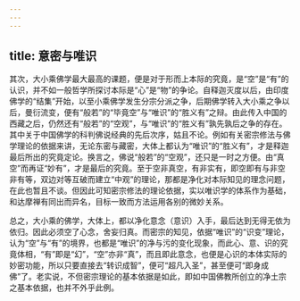 ```yaml
---
---
---
```

title: 意密与唯识
---




其次，大小乘佛学最大最高的课题，便是对于形而上本际的究竟，是“空”是“有”的认识，并不如一般哲学所探讨本际是“心”是“物”的争论。自释迦灭度以后，由印度佛学的“结集”开始，以至小乘佛学发生分宗分派之争，后期佛学转入大小乘之争以后，曼衍流变，便有“般若”的“毕竟空”与“唯识”的“胜义有”之辩。由此传入中国的西藏之后，仍然还有“般若”的“空观”，与“唯识”的“胜义有”孰先孰后之争的存在。其中关于中国佛学的科判佛说经典的先后次序，姑且不论。例如有关密宗修法与佛学理论的依据来讲，无论东密与藏密，大体上都认为“唯识”的“胜义有”，才是释迦最后所出的究竟定论。换言之，佛说“般若”的“空观”，还只是一时之方便。由“真空”而再证“妙有”，才是最后的究竟。至于空非真空，有非实有，即空即有与非空非有等，双边对等互破而建立“中观”的理论，那都是净化对本际知见的理念问题，在此也暂且不谈。但因此可知密宗修法的理论依据，实以唯识学的体系作为基础，和达摩禅有同出而异名，目标一致而方法运用各别的微妙关系。

总之，大小乘的佛学，大体上，都以净化意念（意识）入手，最后达到无得无依为依归。因此必须空了心念，舍妄归真。而密宗的知见，依据“唯识”的“识变”理论，认为“空”与“有”的境界，也都是“唯识”的净与污的变化现象，而此心、意、识的究竟体相，“有”即是“幻”，“空”亦非“真”，而且即此意念，也便是心识的本体实际的妙密功能，所以只要直接去“转识成智”，便可“超凡入圣”，甚至便可“即身成佛”了。老实说，不但密宗理论的基本依据是如此，即如中国佛教所创立的净土宗之基本依据，也并不外乎此例。